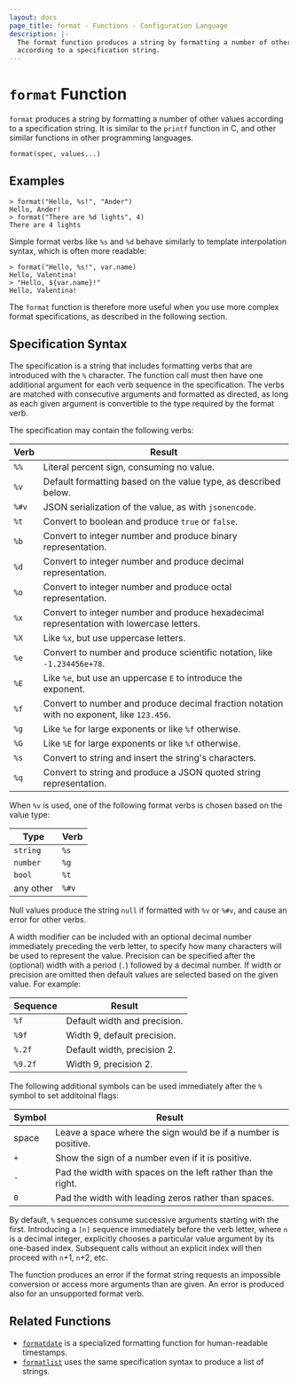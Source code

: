 ```yaml
---
layout: docs
page_title: format - Functions - Configuration Language
description: |-
  The format function produces a string by formatting a number of other values
  according to a specification string.
---
```


# `format` Function

`format` produces a string by formatting a number of other values according
to a specification string. It is similar to the `printf` function in C, and
other similar functions in other programming languages.

```hcl
format(spec, values...)
```

## Examples

```shell-session
> format("Hello, %s!", "Ander")
Hello, Ander!
> format("There are %d lights", 4)
There are 4 lights
```

Simple format verbs like `%s` and `%d` behave similarly to template
interpolation syntax, which is often more readable:

```shell-session
> format("Hello, %s!", var.name)
Hello, Valentina!
> "Hello, ${var.name}!"
Hello, Valentina!
```

The `format` function is therefore more useful when you use more complex format
specifications, as described in the following section.

## Specification Syntax

The specification is a string that includes formatting verbs that are introduced
with the `%` character. The function call must then have one additional argument
for each verb sequence in the specification. The verbs are matched with
consecutive arguments and formatted as directed, as long as each given argument
is convertible to the type required by the format verb.

The specification may contain the following verbs:

| Verb  | Result                                                                                    |
| ----- | ----------------------------------------------------------------------------------------- |
| `%%`  | Literal percent sign, consuming no value.                                                 |
| `%v`  | Default formatting based on the value type, as described below.                           |
| `%#v` | JSON serialization of the value, as with `jsonencode`.                                    |
| `%t`  | Convert to boolean and produce `true` or `false`.                                         |
| `%b`  | Convert to integer number and produce binary representation.                              |
| `%d`  | Convert to integer number and produce decimal representation.                             |
| `%o`  | Convert to integer number and produce octal representation.                               |
| `%x`  | Convert to integer number and produce hexadecimal representation with lowercase letters.  |
| `%X`  | Like `%x`, but use uppercase letters.                                                     |
| `%e`  | Convert to number and produce scientific notation, like `-1.234456e+78`.                  |
| `%E`  | Like `%e`, but use an uppercase `E` to introduce the exponent.                            |
| `%f`  | Convert to number and produce decimal fraction notation with no exponent, like `123.456`. |
| `%g`  | Like `%e` for large exponents or like `%f` otherwise.                                     |
| `%G`  | Like `%E` for large exponents or like `%f` otherwise.                                     |
| `%s`  | Convert to string and insert the string's characters.                                     |
| `%q`  | Convert to string and produce a JSON quoted string representation.                        |

When `%v` is used, one of the following format verbs is chosen based on the value type:

| Type      | Verb  |
| --------- | ----- |
| `string`  | `%s`  |
| `number`  | `%g`  |
| `bool`    | `%t`  |
| any other | `%#v` |

Null values produce the string `null` if formatted with `%v` or `%#v`, and
cause an error for other verbs.

A width modifier can be included with an optional decimal number immediately
preceding the verb letter, to specify how many characters will be used to
represent the value. Precision can be specified after the (optional) width
with a period (`.`) followed by a decimal number. If width or precision are
omitted then default values are selected based on the given value. For example:

| Sequence | Result                       |
| -------- | ---------------------------- |
| `%f`     | Default width and precision. |
| `%9f`    | Width 9, default precision.  |
| `%.2f`   | Default width, precision 2.  |
| `%9.2f`  | Width 9, precision 2.        |

The following additional symbols can be used immediately after the `%` symbol
to set additoinal flags:

| Symbol | Result                                                         |
| ------ | -------------------------------------------------------------- |
| space  | Leave a space where the sign would be if a number is positive. |
| `+`    | Show the sign of a number even if it is positive.              |
| `-`    | Pad the width with spaces on the left rather than the right.   |
| `0`    | Pad the width with leading zeros rather than spaces.           |

By default, `%` sequences consume successive arguments starting with the first.
Introducing a `[n]` sequence immediately before the verb letter, where `n` is a
decimal integer, explicitly chooses a particular value argument by its
one-based index. Subsequent calls without an explicit index will then proceed
with `n`+1, `n`+2, etc.

The function produces an error if the format string requests an impossible
conversion or access more arguments than are given. An error is produced also
for an unsupported format verb.

## Related Functions

- [`formatdate`](/docs/job-specification/hcl2/functions/datetime/formatdate) is a specialized formatting function for
  human-readable timestamps.
- [`formatlist`](/docs/job-specification/hcl2/functions/string/formatlist) uses the same specification syntax to
  produce a list of strings.
